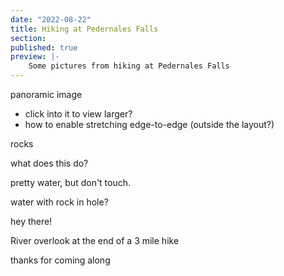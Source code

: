 ```yaml
---
date: "2022-08-22"
title: Hiking at Pedernales Falls
section: 
published: true
preview: |- 
    Some pictures from hiking at Pedernales Falls
---
```


panoramic image
- click into it to view larger?
- how to enable stretching edge-to-edge (outside the layout?)

<CenteredImage
    srcUrl="https://meddlin-web.s3.us-east-2.amazonaws.com/2022-08-23_pedernales-falls/IMG_2746__q15.webp"
    width="11094"
    height="3786"
    alt=""
    caption=""
/>

rocks

<LeftImage
    srcUrl="https://meddlin-web.s3.us-east-2.amazonaws.com/2022-08-23_pedernales-falls/IMG_2753__q50.webp"
    width="4032"
    height="3024"
    alt="Large boulders with rounded divets texture stretching from foreground to background"
    caption="These boulders are IN the riverbed! At least 8-10 ft tall.">
what does this do?
</LeftImage>


pretty water, but don't touch.

<CenteredImage
    srcUrl="https://meddlin-web.s3.us-east-2.amazonaws.com/2022-08-23_pedernales-falls/IMG_2763__q50.webp"
    width="4032"
    height="3024"
    alt="Wide-angle shot of blue-green colorful large puddle in dried riverbed."
    caption="A single red chair...for reading."
/>

water with rock in hole?

<CenteredImage
    srcUrl="https://meddlin-web.s3.us-east-2.amazonaws.com/2022-08-23_pedernales-falls/IMG_2768__q50.webp"
    width="4032"
    height="3024"
    alt="Shallow gorge in riverbed filled with blue-green water beneath an escarpment."
    caption="That is a hole, in the side of a cliff...with a boulder in it. How?!"
/>

hey there!

<CenteredImage
    srcUrl="https://meddlin-web.s3.us-east-2.amazonaws.com/2022-08-23_pedernales-falls/IMG_2776__q50.webp"
    width="4032"
    height="3024"
    alt="Closeup shot of a small, brown and grey striped lizard on a rock."
    caption="It was so cool to catch this little on up close!"
/>

River overlook at the end of a 3 mile hike

<CenteredImage
    srcUrl="https://meddlin-web.s3.us-east-2.amazonaws.com/2022-08-23_pedernales-falls/IMG_2784__q50.webp"
    width="4032"
    height="3024"
    alt="From the top of a cliff, looking out over trees flowing into the hill country with a river below."
    caption="River Overlook"
/>

thanks for coming along

<CenteredImage
    srcUrl="https://meddlin-web.s3.us-east-2.amazonaws.com/2022-08-23_pedernales-falls/IMG_2786.JPG"
    width="3024"
    height="4032"
    alt="Picture of me!--the author. From the top of the river overlook."
    caption="Finally made it!"
/>